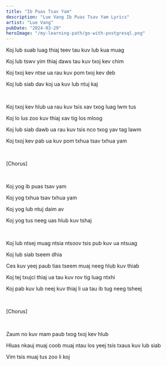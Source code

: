 ```yaml
---
title: "Ib Puas Tsav Yam"
description: "Lue Vang Ib Puas Tsav Yam Lyrics"
artist: "Lue Vang"
pubDate: "2024-03-29"
heroImage: "/my-learning-path/go-with-postgresql.png"
---
```


Koj lub suab luag thiaj teev tau kuv lub kua muag

Koj lub tswv yim thiaj daws tau kuv txoj kev chim

Koj txoj kev ntse ua rau kuv pom txoj kev deb

Koj lub siab dav koj ua kuv lub ntuj kaj

<br />

Koj txoj kev hlub ua rau kuv tsis xav txog luag lwm tus

Koj lo lus zoo kuv thiaj xav tig los mloog

Koj lub siab dawb ua rau kuv tsis nco txog yav tag lawm

Koj txoj kev pab ua kuv pom txhua tsav txhua yam

<br />

[Chorus]

<br />

Koj yog ib puas tsav yam

Koj yog txhua tsav txhua yam

Koj yog lub ntuj daim av

Koj yog tus neeg uas hlub kuv tshaj

<br />

Koj lub ntsej muag ntsia ntsoov tsis pub kuv ua ntsuag

Koj lub siab tseem dhia

Ces kuv yeej paub tias tseem muaj neeg hlub kuv thiab

Koj tej txujci thiaj ua tau kuv rov tig luag ntxhi

Koj pab kuv lub neej kuv thiaj li ua tau ib tug neeg tsheej

<br />

[Chorus]

<br />

Zaum no kuv mam paub txog txoj kev hlub

Hluas nkauj muaj coob muaj ntau los yeej tsis txaus kuv lub siab

Vim tsis muaj tus zoo li koj

